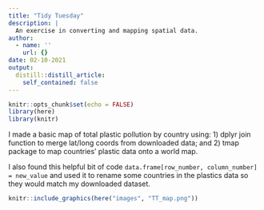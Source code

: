 ```yaml
---
title: "Tidy Tuesday"
description: |
  An exercise in converting and mapping spatial data.
author:
  - name: ''
    url: {}
date: 02-10-2021
output:
  distill::distill_article:
    self_contained: false
---
```



```r
knitr::opts_chunk$set(echo = FALSE)
library(here)
library(knitr)
```

I made a basic map of total plastic pollution by country using:
1) dplyr join function to merge lat/long coords from downloaded data; and 
2) tmap package to map countries' plastic data onto a world map. 

I also found this helpful bit of code `data.frame[row_number, column_number] = new_value` and used it to rename some countries in the plastics data so they would match my downloaded dataset.

```r
knitr::include_graphics(here("images", "TT_map.png"))
```

